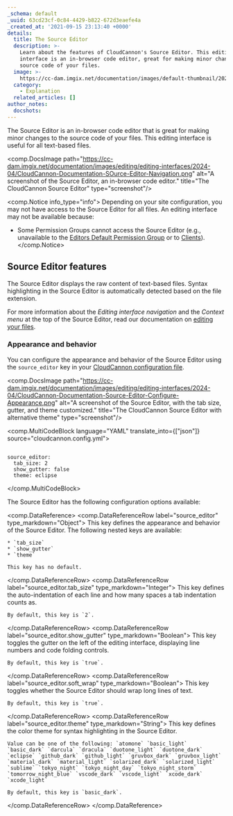 ```yaml
---
_schema: default
_uuid: 63cd23cf-0c84-4429-b822-672d3eaefe4a
_created_at: '2021-09-15 23:13:40 +0000'
details:
  title: The Source Editor
  description: >-
    Learn about the features of CloudCannon's Source Editor. This editing
    interface is an in-browser code editor, great for making minor changes to the
    source code of your files.
  image: >-
    https://cc-dam.imgix.net/documentation/images/default-thumbnail/2023-Q4/CloudCannon-Documentation-Thumbnail.png
  category:
    - Explanation
  related_articles: []
author_notes:
  docshots:
---
```

The Source Editor is an in-browser code editor that is great for making minor changes to the source code of your files. This editing interface is useful for all text-based files.

<comp.DocsImage path="https://cc-dam.imgix.net/documentation/images/editing/editing-interfaces/2024-04/CloudCannon-Documentation-SOurce-Editor-Navigation.png" alt="A screenshot of the Source Editor, an in-browser code editor." title="The CloudCannon Source Editor" type="screenshot"/>

<comp.Notice info_type="info">
  Depending on your site configuration, you may not have access to the Source Editor for all files. An editing interface may not be available because:

  * Some Permission Groups cannot access the Source Editor (e.g., unavailable to the [Editors Default Permission Group](/documentation/articles/what-are-default-permission-groups/#editors) or to [Clients](/documentation/articles/what-is-client-sharing/)).
</comp.Notice>

## Source Editor features

The Source Editor displays the raw content of text-based files. Syntax highlighting in the Source Editor is automatically detected based on the file extension.

For more information about the *Editing interface navigation* and the *Context menu* at the top of the Source Editor, read our documentation on [editing your files](/documentation/articles/edit-your-files).

### Appearance and behavior

You can configure the appearance and behavior of the Source Editor using the `source_editor` key in your [CloudCannon configuration file](/documentation/developer-articles/create-your-cloudcannon-configuration-file/).

<comp.DocsImage path="https://cc-dam.imgix.net/documentation/images/editing/editing-interfaces/2024-04/CloudCannon-Documentation-Source-Editor-Configure-Appearance.png" alt="A screenshot of the Source Editor, with the tab size, gutter, and theme customized." title="The CloudCannon Source Editor with alternative theme" type="screenshot"/>

<comp.MultiCodeBlock language="YAML" translate_into={["json"]} source="cloudcannon.config.yml">
```

source_editor:
  tab_size: 2
  show_gutter: false
  theme: eclipse

```
</comp.MultiCodeBlock>

The Source Editor has the following configuration options available:

<comp.DataReference>
  <comp.DataReferenceRow label="source_editor" type_markdown="Object">
    This key defines the appearance and behavior of the Source Editor. The following nested keys are available:

    * `tab_size`
    * `show_gutter`
    * `theme`

    This key has no default.
  </comp.DataReferenceRow>
  <comp.DataReferenceRow label="source_editor.tab_size" type_markdown="Integer">
    This key defines the auto-indentation of each line and how many spaces a tab indentation counts as.

    By default, this key is `2`.
  </comp.DataReferenceRow>
  <comp.DataReferenceRow label="source_editor.show_gutter" type_markdown="Boolean">
    This key toggles the gutter on the left of the editing interface, displaying line numbers and code folding controls.

    By default, this key is `true`.
  </comp.DataReferenceRow>
  <comp.DataReferenceRow label="source_editor.soft_wrap" type_markdown="Boolean">
    This key toggles whether the Source Editor should wrap long lines of text.

    By default, this key is `true`.
  </comp.DataReferenceRow>
  <comp.DataReferenceRow label="source_editor.theme" type_markdown="String">
    This key defines the color theme for syntax highlighting in the Source Editor.

    Value can be one of the following: `atomone` `basic_light` `basic_dark` `darcula` `dracula` `duotone_light` `duotone_dark` `eclipse` `github_dark` `github_light` `gruvbox_dark` `gruvbox_light` `material_dark` `material_light` `solarized_dark` `solarized_light` `sublime` `tokyo_night` `tokyo_night_day` `tokyo_night_storm` `tomorrow_night_blue` `vscode_dark` `vscode_light` `xcode_dark` `xcode_light`

    By default, this key is `basic_dark`.
  </comp.DataReferenceRow>
</comp.DataReference>